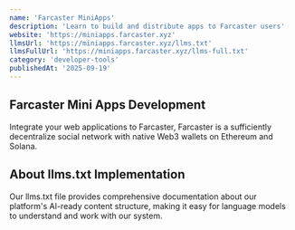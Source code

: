 ```yaml
---
name: 'Farcaster MiniApps'
description: 'Learn to build and distribute apps to Farcaster users'
website: 'https://miniapps.farcaster.xyz'
llmsUrl: 'https://miniapps.farcaster.xyz/llms.txt'
llmsFullUrl: 'https://miniapps.farcaster.xyz/llms-full.txt'
category: 'developer-tools'
publishedAt: '2025-09-19'
---
```


## Farcaster Mini Apps Development

Integrate your web applications to Farcaster, Farcaster is a sufficiently decentralize social network with native Web3 wallets on Ethereum and Solana.

## About llms.txt Implementation
Our llms.txt file provides comprehensive documentation about our platform's AI-ready content structure, making it easy for language models to understand and work with our system.